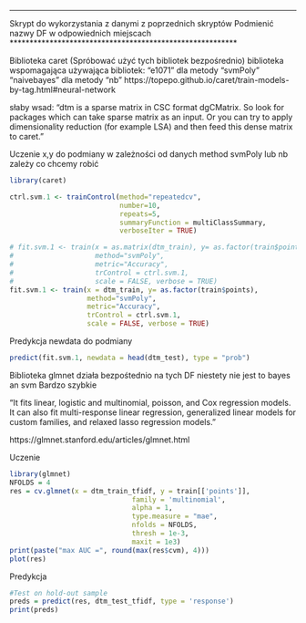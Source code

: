 *********************************************************
Skrypt do wykorzystania z danymi z poprzednich skryptów
Podmienić nazwy DF w odpowiednich miejscach
*********************************************************

Biblioteka caret (Spróbować użyć tych bibliotek bezpośrednio)
biblioteka wspomagająca używająca bibliotek: 
"e1071" dla metody "svmPoly" 
"naivebayes" dla metody "nb"
https://topepo.github.io/caret/train-models-by-tag.html#neural-network

słaby wsad:
"dtm is a sparse matrix in CSC format dgCMatrix. So look for packages which can take sparse matrix as an input. Or you can try to apply dimensionality reduction (for example LSA) and then feed this dense matrix to caret."

Uczenie
x,y do podmiany w zależności od danych
method svmPoly lub nb zależy co chcemy robić
```r
library(caret)

ctrl.svm.1 <- trainControl(method="repeatedcv",
                           number=10,
                           repeats=5,
                           summaryFunction = multiClassSummary,
                           verboseIter = TRUE)

# fit.svm.1 <- train(x = as.matrix(dtm_train), y= as.factor(train$points), 
#                    method="svmPoly",  
#                    metric="Accuracy", 
#                    trControl = ctrl.svm.1, 
#                    scale = FALSE, verbose = TRUE)
fit.svm.1 <- train(x = dtm_train, y= as.factor(train$points),
                   method="svmPoly",
                   metric="Accuracy",
                   trControl = ctrl.svm.1,
                   scale = FALSE, verbose = TRUE)

```
 
 Predykcja
  newdata do podmiany
```r
predict(fit.svm.1, newdata = head(dtm_test), type = "prob")
```

Biblioteka glmnet działa bezpośtednio na tych DF niestety nie jest to bayes an svm
Bardzo szybkie

"It fits linear, logistic and multinomial, poisson, and Cox regression models. It can also fit multi-response linear regression, generalized linear models for custom families, and relaxed lasso regression models."

https://glmnet.stanford.edu/articles/glmnet.html
 
Uczenie
```r
library(glmnet)
NFOLDS = 4
res = cv.glmnet(x = dtm_train_tfidf, y = train[['points']], 
                              family = 'multinomial', 
                              alpha = 1,
                              type.measure = "mae",
                              nfolds = NFOLDS,
                              thresh = 1e-3,
                              maxit = 1e3)
print(paste("max AUC =", round(max(res$cvm), 4)))
plot(res)
```

 Predykcja
```r
#Test on hold-out sample
preds = predict(res, dtm_test_tfidf, type = 'response')
print(preds)
```
